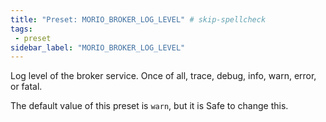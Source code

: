 ```yaml
---
title: "Preset: MORIO_BROKER_LOG_LEVEL" # skip-spellcheck
tags:
 - preset
sidebar_label: "MORIO_BROKER_LOG_LEVEL"
---
```


Log level of the broker service. Once of all, trace, debug, info, warn, error, or fatal.

<Note>

The default value of this preset is `warn`, but it is <Label style="success">Safe</Label> to change this.

</Note>
